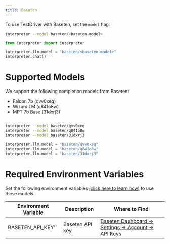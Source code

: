 ```yaml
---
title: Baseten
---
```


To use TestDriver with Baseten, set the `model` flag:

<CodeGroup>

```bash Terminal
interpreter --model baseten/<baseten-model>
```

```python Python
from interpreter import interpreter

interpreter.llm.model = "baseten/<baseten-model>"
interpreter.chat()
```

</CodeGroup>

# Supported Models

We support the following completion models from Baseten:

- Falcon 7b (qvv0xeq)
- Wizard LM (q841o8w)
- MPT 7b Base (31dxrj3)

<CodeGroup>

```bash Terminal

interpreter --model baseten/qvv0xeq
interpreter --model baseten/q841o8w
interpreter --model baseten/31dxrj3


```

```python Python
interpreter.llm.model = "baseten/qvv0xeq"
interpreter.llm.model = "baseten/q841o8w"
interpreter.llm.model = "baseten/31dxrj3"


```

</CodeGroup>

# Required Environment Variables

Set the following environment variables [(click here to learn how)](https://chat.openai.com/share/1062cdd8-62a1-4aa8-8ec9-eca45645971a) to use these models.

| Environment Variable | Description     | Where to Find                                                                                            |
| -------------------- | --------------- | -------------------------------------------------------------------------------------------------------- |
| BASETEN_API_KEY'`    | Baseten API key | [Baseten Dashboard -> Settings -> Account -> API Keys](https://app.baseten.co/settings/account/api_keys) |
